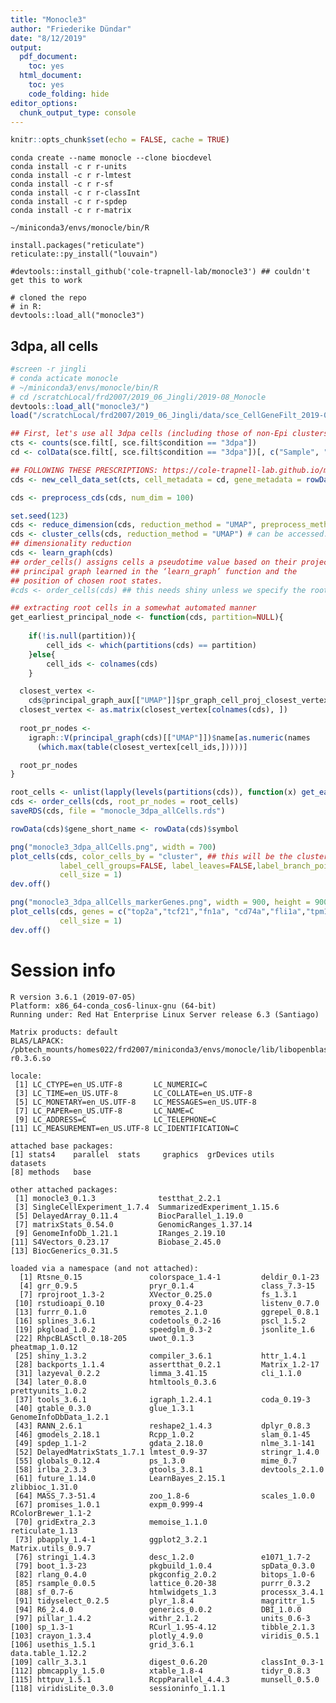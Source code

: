 ```yaml
---
title: "Monocle3"
author: "Friederike Dündar"
date: "8/12/2019"
output:
  pdf_document:
    toc: yes
  html_document:
    toc: yes
    code_folding: hide
editor_options:
  chunk_output_type: console
---
```


```r
knitr::opts_chunk$set(echo = FALSE, cache = TRUE)
```

```
conda create --name monocle --clone biocdevel
conda install -c r r-units 
conda install -c r r-lmtest  
conda install -c r r-sf
conda install -c r r-classInt
conda install -c r r-spdep
conda install -c r r-matrix 

~/miniconda3/envs/monocle/bin/R

install.packages("reticulate")
reticulate::py_install("louvain")

#devtools::install_github('cole-trapnell-lab/monocle3') ## couldn't get this to work

# cloned the repo
# in R: 
devtools::load_all("monocle3")

```

## 3dpa, all cells

```r
#screen -r jingli
# conda acticate monocle
# ~/miniconda3/envs/monocle/bin/R
# cd /scratchLocal/frd2007/2019_06_Jingli/2019-08_Monocle
devtools::load_all("monocle3/")
load("/scratchLocal/frd2007/2019_06_Jingli/data/sce_CellGeneFilt_2019-06.rda")

## First, let's use all 3dpa cells (including those of non-Epi clusters)
cts <- counts(sce.filt[, sce.filt$condition == "3dpa"])
cd <- colData(sce.filt[, sce.filt$condition == "3dpa"])[, c("Sample", "ori_barcodes", "cell_names", "condition")]  

## FOLLOWING THESE PRESCRIPTIONS: https://cole-trapnell-lab.github.io/monocle3/monocle3_docs/#getting-started-with-monocle-3
cds <- new_cell_data_set(cts, cell_metadata = cd, gene_metadata = rowData(sce.filt))

cds <- preprocess_cds(cds, num_dim = 100)

set.seed(123)
cds <- reduce_dimension(cds, reduction_method = "UMAP", preprocess_method = "PCA")
cds <- cluster_cells(cds, reduction_method = "UMAP") # can be accessed:  clusters(cds)
## dimensionality reduction
cds <- learn_graph(cds)
## order_cells() assigns cells a pseudotime value based on their projection on the
## principal graph learned in the ‘learn_graph’ function and the
## position of chosen root states. 
#cds <- order_cells(cds) ## this needs shiny unless we specify the root nodes of the trajectory graph

## extracting root cells in a somewhat automated manner
get_earliest_principal_node <- function(cds, partition=NULL){
    
    if(!is.null(partition)){
        cell_ids <- which(partitions(cds) == partition)
    }else{
        cell_ids <- colnames(cds)
    }

  closest_vertex <-
    cds@principal_graph_aux[["UMAP"]]$pr_graph_cell_proj_closest_vertex
  closest_vertex <- as.matrix(closest_vertex[colnames(cds), ])
  
  root_pr_nodes <-
    igraph::V(principal_graph(cds)[["UMAP"]])$name[as.numeric(names
      (which.max(table(closest_vertex[cell_ids,]))))]

  root_pr_nodes
}

root_cells <- unlist(lapply(levels(partitions(cds)), function(x) get_earliest_principal_node(cds, partition = x)))
cds <- order_cells(cds, root_pr_nodes = root_cells)
saveRDS(cds, file = "monocle_3dpa_allCells.rds")
```

```r
rowData(cds)$gene_short_name <- rowData(cds)$symbol

png("monocle3_3dpa_allCells.png", width = 700)
plot_cells(cds, color_cells_by = "cluster", ## this will be the clusters determined by monocle
           label_cell_groups=FALSE, label_leaves=FALSE,label_branch_points=FALSE,graph_label_size=5, 
           cell_size = 1)
dev.off()

png("monocle3_3dpa_allCells_markerGenes.png", width = 900, height = 900)
plot_cells(cds, genes = c("top2a","tcf21","fn1a", "cd74a","fli1a","tpm1"), label_cell_groups=FALSE, label_leaves=FALSE,label_branch_points=FALSE,graph_label_size=5, 
           cell_size = 1)
dev.off()
```



# Session info

```
R version 3.6.1 (2019-07-05)
Platform: x86_64-conda_cos6-linux-gnu (64-bit)
Running under: Red Hat Enterprise Linux Server release 6.3 (Santiago)
  
Matrix products: default
BLAS/LAPACK: /pbtech_mounts/homes022/frd2007/miniconda3/envs/monocle/lib/libopenblasp-r0.3.6.so
  
locale:
 [1] LC_CTYPE=en_US.UTF-8       LC_NUMERIC=C
 [3] LC_TIME=en_US.UTF-8        LC_COLLATE=en_US.UTF-8
 [5] LC_MONETARY=en_US.UTF-8    LC_MESSAGES=en_US.UTF-8
 [7] LC_PAPER=en_US.UTF-8       LC_NAME=C
 [9] LC_ADDRESS=C               LC_TELEPHONE=C
[11] LC_MEASUREMENT=en_US.UTF-8 LC_IDENTIFICATION=C       

attached base packages:
[1] stats4    parallel  stats     graphics  grDevices utils     datasets 
[8] methods   base     

other attached packages:
 [1] monocle3_0.1.3              testthat_2.2.1             
 [3] SingleCellExperiment_1.7.4  SummarizedExperiment_1.15.6
 [5] DelayedArray_0.11.4         BiocParallel_1.19.0        
 [7] matrixStats_0.54.0          GenomicRanges_1.37.14      
 [9] GenomeInfoDb_1.21.1         IRanges_2.19.10            
[11] S4Vectors_0.23.17           Biobase_2.45.0             
[13] BiocGenerics_0.31.5        

loaded via a namespace (and not attached):
  [1] Rtsne_0.15               colorspace_1.4-1         deldir_0.1-23           
  [4] grr_0.9.5                pryr_0.1.4               class_7.3-15            
  [7] rprojroot_1.3-2          XVector_0.25.0           fs_1.3.1                
 [10] rstudioapi_0.10          proxy_0.4-23             listenv_0.7.0           
 [13] furrr_0.1.0              remotes_2.1.0            ggrepel_0.8.1           
 [16] splines_3.6.1            codetools_0.2-16         pscl_1.5.2              
 [19] pkgload_1.0.2            speedglm_0.3-2           jsonlite_1.6            
 [22] RhpcBLASctl_0.18-205     uwot_0.1.3               pheatmap_1.0.12         
 [25] shiny_1.3.2              compiler_3.6.1           httr_1.4.1              
 [28] backports_1.1.4          assertthat_0.2.1         Matrix_1.2-17           
 [31] lazyeval_0.2.2           limma_3.41.15            cli_1.1.0               
 [34] later_0.8.0              htmltools_0.3.6          prettyunits_1.0.2       
 [37] tools_3.6.1              igraph_1.2.4.1           coda_0.19-3             
 [40] gtable_0.3.0             glue_1.3.1               GenomeInfoDbData_1.2.1  
 [43] RANN_2.6.1               reshape2_1.4.3           dplyr_0.8.3             
 [46] gmodels_2.18.1           Rcpp_1.0.2               slam_0.1-45             
 [49] spdep_1.1-2              gdata_2.18.0             nlme_3.1-141            
 [52] DelayedMatrixStats_1.7.1 lmtest_0.9-37            stringr_1.4.0           
 [55] globals_0.12.4           ps_1.3.0                 mime_0.7                
 [58] irlba_2.3.3              gtools_3.8.1             devtools_2.1.0          
 [61] future_1.14.0            LearnBayes_2.15.1        zlibbioc_1.31.0         
 [64] MASS_7.3-51.4            zoo_1.8-6                scales_1.0.0            
 [67] promises_1.0.1           expm_0.999-4             RColorBrewer_1.1-2      
 [70] gridExtra_2.3            memoise_1.1.0            reticulate_1.13         
 [73] pbapply_1.4-1            ggplot2_3.2.1            Matrix.utils_0.9.7      
 [76] stringi_1.4.3            desc_1.2.0               e1071_1.7-2             
 [79] boot_1.3-23              pkgbuild_1.0.4           spData_0.3.0            
 [82] rlang_0.4.0              pkgconfig_2.0.2          bitops_1.0-6            
 [85] rsample_0.0.5            lattice_0.20-38          purrr_0.3.2             
 [88] sf_0.7-6                 htmlwidgets_1.3          processx_3.4.1          
 [91] tidyselect_0.2.5         plyr_1.8.4               magrittr_1.5            
 [94] R6_2.4.0                 generics_0.0.2           DBI_1.0.0               
 [97] pillar_1.4.2             withr_2.1.2              units_0.6-3             
[100] sp_1.3-1                 RCurl_1.95-4.12          tibble_2.1.3            
[103] crayon_1.3.4             plotly_4.9.0             viridis_0.5.1           
[106] usethis_1.5.1            grid_3.6.1               data.table_1.12.2       
[109] callr_3.3.1              digest_0.6.20            classInt_0.3-1          
[112] pbmcapply_1.5.0          xtable_1.8-4             tidyr_0.8.3             
[115] httpuv_1.5.1             RcppParallel_4.4.3       munsell_0.5.0           
[118] viridisLite_0.3.0        sessioninfo_1.1.1 
```
